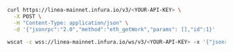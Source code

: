 
<Tabs>
  <TabItem value="cURL">

```bash
curl https://linea-mainnet.infura.io/v3/<YOUR-API-KEY> \
  -X POST \
  -H "Content-Type: application/json" \
  -d '{"jsonrpc":"2.0","method":"eth_getWork","params": [],"id":1}'
```

  </TabItem>
  <TabItem value="WSS">

```bash
wscat -c wss://linea-mainnet.infura.io/ws/v3/<YOUR-API-KEY> -x '{"jsonrpc":"2.0","method":"eth_getWork","params": [],"id":1}'
```

  </TabItem>
</Tabs>
